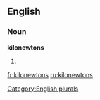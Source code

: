 ==English==

===Noun===
'''kilonewtons'''

# {{plural of|[[kilonewton]]}}

[[Category:English plurals]]

[[fr:kilonewtons]]
[[ru:kilonewtons]]